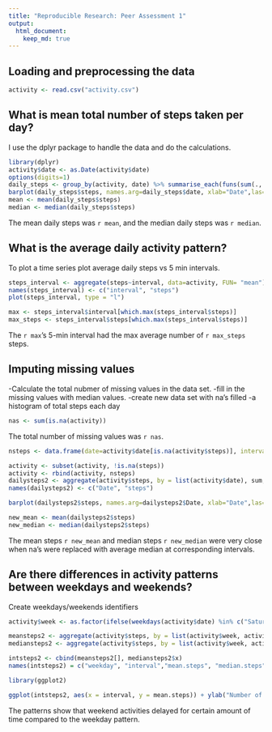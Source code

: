```yaml
---
title: "Reproducible Research: Peer Assessment 1"
output: 
  html_document:
    keep_md: true
---
```



## Loading and preprocessing the data

```r
activity <- read.csv("activity.csv")
```

## What is mean total number of steps taken per day?
I use the dplyr package to handle the data and do the calculations.

```r
library(dplyr)
activity$date <- as.Date(activity$date)
options(digits=1)
daily_steps <- group_by(activity, date) %>% summarise_each(funs(sum(., na.rm = TRUE)))
barplot(daily_steps$steps, names.arg=daily_steps$date, xlab="Date",las=2, ylab="Steps", main="Number of Steps per Day", col="light blue")
mean <- mean(daily_steps$steps)
median <- median(daily_steps$steps)
```

The mean daily steps was `r mean`, and the median daily steps was `r median`.

## What is the average daily activity pattern?
To plot a time series plot average daily steps vs 5 min intervals.

```r
steps_interval <- aggregate(steps~interval, data=activity, FUN= "mean") 
names(steps_interval) <- c("interval", "steps")
plot(steps_interval, type = "l")

max <- steps_interval$interval[which.max(steps_interval$steps)]
max_steps <- steps_interval$steps[which.max(steps_interval$steps)]
```

The `r max`'s 5-min interval had the max average number of `r max_steps` steps.

## Imputing missing values
-Calculate the total nubmer of missing values in the data set.
-fill in the missing values with median values.
-create new data set with na's filled
-a histogram of total steps each day

```r
nas <- sum(is.na(activity))
```
The total number of missing values was `r nas`.

```r

nsteps <- data.frame(date=activity$date[is.na(activity$steps)], interval = activity$interval[is.na(activity$steps)], steps=steps_interval[match(steps_interval$interval, activity$interval[is.na(activity$steps)]),3])

activity <- subset(activity, !is.na(steps))
activity <- rbind(activity, nsteps)
dailysteps2 <- aggregate(activity$steps, by = list(activity$date), sum, na.rm=TRUE)
names(dailysteps2) <- c("Date", "steps")

barplot(dailysteps2$steps, names.arg=dailysteps2$Date, xlab="Date",las=2, ylab="Steps", main="Number of Steps per Day", col="light blue")

new_mean <- mean(dailysteps2$steps)  
new_median <- median(dailysteps2$steps)
```

The mean steps `r new_mean` and median steps `r new_median` were very close when na's were replaced with average median at corresponding intervals.

## Are there differences in activity patterns between weekdays and weekends?
Create weekdays/weekends identifiers

```r
activity$week <- as.factor(ifelse(weekdays(activity$date) %in% c("Saturday","Sunday"), "Weekend", "Weekday"))

meansteps2 <- aggregate(activity$steps, by = list(activity$week, activity$interval), mean, na.rm=TRUE)
mediansteps2 <- aggregate(activity$steps, by = list(activity$week, activity$interval), median, na.rm=TRUE)

intsteps2 <- cbind(meansteps2[], mediansteps2$x)
names(intsteps2) = c("weekday", "interval","mean.steps", "median.steps")

library(ggplot2)

ggplot(intsteps2, aes(x = interval, y = mean.steps)) + ylab("Number of Steps") + geom_line() + facet_grid(weekday~.)
```
The patterns show that weekend activities delayed for certain amount of time compared to the weekday pattern.